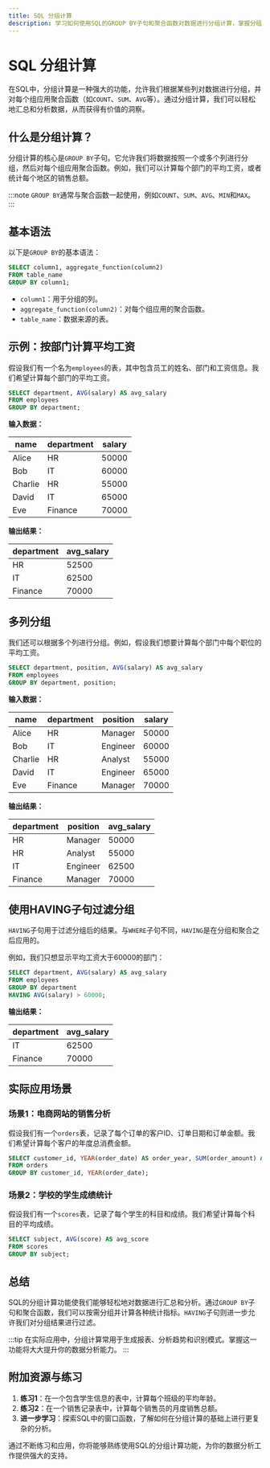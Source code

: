 ```yaml
---
title: SQL 分组计算
description: 学习如何使用SQL的GROUP BY子句和聚合函数对数据进行分组计算，掌握分组查询的实际应用场景。
---
```


# SQL 分组计算

在SQL中，分组计算是一种强大的功能，允许我们根据某些列对数据进行分组，并对每个组应用聚合函数（如`COUNT`、`SUM`、`AVG`等）。通过分组计算，我们可以轻松地汇总和分析数据，从而获得有价值的洞察。

## 什么是分组计算？

分组计算的核心是`GROUP BY`子句。它允许我们将数据按照一个或多个列进行分组，然后对每个组应用聚合函数。例如，我们可以计算每个部门的平均工资，或者统计每个地区的销售总额。

:::note
`GROUP BY`通常与聚合函数一起使用，例如`COUNT`、`SUM`、`AVG`、`MIN`和`MAX`。
:::

## 基本语法

以下是`GROUP BY`的基本语法：

```sql
SELECT column1, aggregate_function(column2)
FROM table_name
GROUP BY column1;
```

- `column1`：用于分组的列。
- `aggregate_function(column2)`：对每个组应用的聚合函数。
- `table_name`：数据来源的表。

## 示例：按部门计算平均工资

假设我们有一个名为`employees`的表，其中包含员工的姓名、部门和工资信息。我们希望计算每个部门的平均工资。

```sql
SELECT department, AVG(salary) AS avg_salary
FROM employees
GROUP BY department;
```

**输入数据：**

| name   | department | salary |
|--------|------------|--------|
| Alice  | HR         | 50000  |
| Bob    | IT         | 60000  |
| Charlie| HR         | 55000  |
| David  | IT         | 65000  |
| Eve    | Finance    | 70000  |

**输出结果：**

| department | avg_salary |
|------------|------------|
| HR         | 52500      |
| IT         | 62500      |
| Finance    | 70000      |

## 多列分组

我们还可以根据多个列进行分组。例如，假设我们想要计算每个部门中每个职位的平均工资。

```sql
SELECT department, position, AVG(salary) AS avg_salary
FROM employees
GROUP BY department, position;
```

**输入数据：**

| name   | department | position | salary |
|--------|------------|----------|--------|
| Alice  | HR         | Manager  | 50000  |
| Bob    | IT         | Engineer | 60000  |
| Charlie| HR         | Analyst  | 55000  |
| David  | IT         | Engineer | 65000  |
| Eve    | Finance    | Manager  | 70000  |

**输出结果：**

| department | position  | avg_salary |
|------------|-----------|------------|
| HR         | Manager   | 50000      |
| HR         | Analyst   | 55000      |
| IT         | Engineer  | 62500      |
| Finance    | Manager   | 70000      |

## 使用HAVING子句过滤分组

`HAVING`子句用于过滤分组后的结果。与`WHERE`子句不同，`HAVING`是在分组和聚合之后应用的。

例如，我们只想显示平均工资大于60000的部门：

```sql
SELECT department, AVG(salary) AS avg_salary
FROM employees
GROUP BY department
HAVING AVG(salary) > 60000;
```

**输出结果：**

| department | avg_salary |
|------------|------------|
| IT         | 62500      |
| Finance    | 70000      |

## 实际应用场景

### 场景1：电商网站的销售分析

假设我们有一个`orders`表，记录了每个订单的客户ID、订单日期和订单金额。我们希望计算每个客户的年度总消费金额。

```sql
SELECT customer_id, YEAR(order_date) AS order_year, SUM(order_amount) AS total_spent
FROM orders
GROUP BY customer_id, YEAR(order_date);
```

### 场景2：学校的学生成绩统计

假设我们有一个`scores`表，记录了每个学生的科目和成绩。我们希望计算每个科目的平均成绩。

```sql
SELECT subject, AVG(score) AS avg_score
FROM scores
GROUP BY subject;
```

## 总结

SQL的分组计算功能使我们能够轻松地对数据进行汇总和分析。通过`GROUP BY`子句和聚合函数，我们可以按需分组并计算各种统计指标。`HAVING`子句则进一步允许我们对分组结果进行过滤。

:::tip
在实际应用中，分组计算常用于生成报表、分析趋势和识别模式。掌握这一功能将大大提升你的数据分析能力。
:::

## 附加资源与练习

1. **练习1**：在一个包含学生信息的表中，计算每个班级的平均年龄。
2. **练习2**：在一个销售记录表中，计算每个销售员的月度销售总额。
3. **进一步学习**：探索SQL中的窗口函数，了解如何在分组计算的基础上进行更复杂的分析。

通过不断练习和应用，你将能够熟练使用SQL的分组计算功能，为你的数据分析工作提供强大的支持。